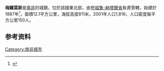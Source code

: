 {{noteTA
|1=zh:夸祖魯;zh-cn:夸祖鲁;zh-hk:夸祖魯;
}}
{{Infobox settlement
| name                    = Melmoth
| image_skyline           = Melmoth, Kwazulu-Natal, b.jpg
| image_caption           = View from the north
| pushpin_map             = South Africa
| coordinates             = {{coord|28|35|S|31|23|E|region:ZA|display=inline,title}}
| subdivision_type        = 国家
| subdivision_name        = {{SAF}}
| subdivision_type1       = 省
| subdivision_name1       = [[夸祖魯-納塔爾省|夸祖魯-納塔爾省]]
| subdivision_type2       = 县
| subdivision_name2       = {{tsl|en|King Cetshwayo District Municipality||King Cetshwayo}}
| subdivision_type3       = 市
| subdivision_name3       = {{tsl|en|Mthonjaneni Local Municipality||Mthonjaneni}}
| subdivision_type4       = Main Place
| area_footnotes          = <ref name="census2011">{{cite web |url=http://census2011.adrianfrith.com/place/590014 |title=Main Place Melmoth |work=Census 2011 |access-date=2021-10-14 |archive-date=2021-10-26 |archive-url=https://web.archive.org/web/20211026043554/https://census2011.adrianfrith.com/place/590014 |dead-url=no }}</ref>
| area_total_km2          = 13.36
| elevation_m             = 740
| population_footnotes    = <ref name="census2011" />
| population_total        = 7814
| population_as_of        = 2011
| population_density_km2  = auto
<!-- demographics (section 1) -->
| demographics_type1      = 种族  (2011)
| demographics1_footnotes = <ref name="census2011" />
| demographics1_title1    = {{tsl|en|Bantu peoples of South Africa||黑人}}
| demographics1_info1     = 95.0%
| demographics1_title2    = [[有色人|有色人]]
| demographics1_info2     = 1.4%
| demographics1_title3    = 印度/亚洲裔
| demographics1_info3     = 0.8%
| demographics1_title4    = [[南非白人|白人]]
| demographics1_info4     = 2.6%
| demographics1_title5    = 其他
| demographics1_info5     = 0.1%
<!-- demographics (section 2) -->
| demographics_type2      = [[母語|母語]] (2011)
| demographics2_footnotes = <ref name="census2011" />
| demographics2_title1    = [[祖鲁语|祖鲁语]]
| demographics2_info1     = 87.5%
| demographics2_title2    = [[南非英语|英语]]
| demographics2_info2     = 4.5%
| demographics2_title3    = [[南恩德贝莱语|南恩德贝莱语]]
| demographics2_info3     = 2.7%
| demographics2_title4    = [[南非語|南非語]]
| demographics2_info4     = 2.3%
| demographics2_title5    = 其他
| demographics2_info5     = 3.1%
| timezone1               = [[南非標準時間|SAST]]
| utc_offset1             = +2
| postal_code             = 3835
| area_code               = 035
}}
'''梅爾莫斯'''是[[南非|南非]]的城鎮，位於該國東北部，由[[夸祖魯-納塔爾省|夸祖魯-納塔爾省]]負責管轄，始建於1887年<ref>{{Cite web|title = Gateway to Zululand|url = http://www.melmoth.co.za/|website = www.melmoth.co.za|accessdate = 2015-08-31|archive-url = https://web.archive.org/web/20090926063728/http://www.melmoth.co.za/|archive-date = 2009-09-26|url-status = dead}}</ref>，面積12.1平方公里，海拔高度811米，2001年人口1,816，人口密度每平方公里150人。

==参考资料==
{{refs}}

{{Authority control}}
{{DEFAULTSORT:Melmothl}}
{{SouthAfrica-geo-stub}}
[[Category:南非城市|Category:南非城市]]